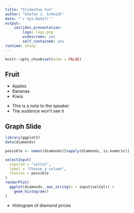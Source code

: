 ```yaml
---
title: "Slideshow Fun"
author: "Stefan J. Schmidt"
date: "`r Sys.Date()`"
output:
    ioslides_presentation:
        logo: logo.png
        widescreen: yes
        self_contained: yes
runtime: shiny
---
```


```r
knitr::opts_chunk$set(echo = FALSE)
```

## Fruit

- Apples
- Bananas
- Kiwis

<div class="notes">
- This is a note to the speaker
- The audience won't see it
</div>

## Graph Slide

```r
library(ggplot2)
data(diamonds)
```

```r

possible <- names(diamonds)[sapply(diamonds, is.numeric)]

selectInput(
  inputId = "selCol",
  label = "Choose a column",
  choices = possible
)
renderPlot(
  ggplot(diamonds, aes_string(x = input$selCol)) +
    geom_histogram()
)
```

<div class="notes">
- Histogram of diamond prices
</div>

